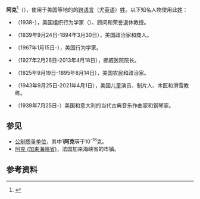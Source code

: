 {{Infobox name
| name          = 阿克
| originname    = Aaker
| image         = 
| image_size    = 
| caption       = 
| pronunciation = 	
| gender        = 
| meaning       = 
| region        = 
| language      = [[跨语言|跨语言]]（尤[[英语|英语]]）
| origin        = 
| alternative spelling = 
| nickname      = 
| related names = 
| name day      = 
| derived       = 
| popularity    = 
| footnotes     = 
}}{{Wiktionary|Aaker|åker}}
'''阿克'''<ref>{{Cite book|url=https://www.worldcat.org/oclc/163575075|title=世界人名翻译大辞典|last=译名室|first=新华通讯社|publisher=中国对外翻译出版公司|year=2007|isbn=9787500107996|editor-link=新华社译名室|edition=第二版|location=北京|pages=|oclc=163575075}}</ref>（{{lang-en|Aaker}}），使用于美国等地的的[[跨语言|跨语言]]（尤[[英语|英语]]）[[姓氏|姓]]。以下知名人物使用此[[姓氏|姓]]：
* {{link-en|大卫·阿克|David Aaker}}（1938-），美国组织行为学家（{{lang-en|Organizational theory}}）、顾问和荣誉退休教授。
* {{link-en|德伦曼·阿克|Drengman Aaker}}（1839年9月24日-1894年3月30日），美国政治家和商人。
* {{link-en|珍妮弗·阿克|Jennifer Aaker}}（1967年1月15日-），美国行为学家。
* {{link-en|约恩·阿克|Jon Åker}}（1927年2月26日-2013年4月18日），挪威医院院长。
* {{link-en|拉尔斯·K·阿克|Lars K. Aaker}}（1825年9月19日-1895年8月14日），美国农民和政治家。
* {{link-en|李·阿克|Lee Aaker}}（1943年9月25日-2021年4月1日），美国儿童演员、制片人、木匠和滑雪教练。
* {{link-en|理查德·阿克·特赖索尔}}（1939年7月25日-）美国和意大利的当代古典音乐作曲家和钢琴家。

==参见==
* [[公制质量单位|公制质量单位]]，其中1'''阿克'''等于10<sup>-18</sup>克。
* [[阿克_(加来海峡省)|阿克 (加来海峡省)]]，法国加来海峡省的市镇。
==参考资料==
{{reflist}}
{{Surname}}
